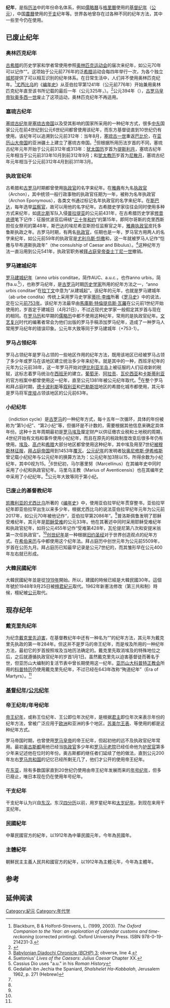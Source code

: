 {{Year in other calendars|year={{CURRENTYEAR}} }}
'''纪年'''，是指[[历法|历法]]中的年份命名体系，例如[[儒略曆|儒略曆]]与[[格里曆|格里曆]]使用的[[基督纪年|基督纪年]]（[[公元|公元]]），中国[[農曆|農曆]]使用的[[干支|干支]]纪年等。世界各地曾存在过各种不同的纪年方法，其中一些至今仍在使用。

== 已废止纪年 ==
=== 奥林匹克纪年 ===
[[古希腊|古希腊]]的历史学家和学者常使用参照[[古代奥林匹克运动会|奥林匹克运动会]]的届次来纪年，如公元70年可以记作“{{Olympiad dating|year=70}}”。这项始于公元前776年的泛[[希腊|希腊]]运动会每四年举行一次，为各个独立[[希臘城邦|城邦]]提供了可以相互识别的纪年体系。在日常生活中，人们并不使用奥林匹克纪年。<ref name=Blackburn>Blackburn, B & Holford-Strevens, L. (1999, 2003). ''The Oxford Companion to the Year: an exploration of calendar customs and time-reckoning'' (corrected printing). Oxford University Press. ISBN 978-0-19-214231-3.</ref>{{rp|769}}[[該撒利亞的優西比烏|尤西比乌]]的《[[编年史|编年史]]》从亚伯拉罕第1241年（公元前776年）开始兼用奥林匹克纪年直至该书所记载的最后一年（公元325年，{{Olympiad dating|year=325}}）。<ref name=mzb>{{Citeweb|title=伊西多礼《辞源·论史》与基督教编年史的兴起|url=http://www.mzb.com.cn/html/report/13126993-1.htm|date=2013-12-13|publisher=新疆哲学社会科学网|deadurl=yes|archiveurl=https://web.archive.org/web/20160303004805/http://www.mzb.com.cn/html/report/13126993-1.htm|archivedate=2016-03-03}}</ref>公元394年（{{Olympiad dating|year=394}}），[[古罗马皇帝|古罗马皇帝]][[狄奧多西一世|狄奥多西一世]]废止了这项运动，奥林匹克纪年不再适用。

=== 塞琉古纪年 ===
[[塞琉古纪年|塞琉古纪年]]是[[塞琉古帝国|塞琉古帝国]]以及受其影响的国家所采用的一种纪年方式，很多[[中东|中东]]国家公元在前4世纪到公元6世纪间都曾使用该纪年，而东方基督徒直到10世纪仍有使用。该纪年可以追溯到公元前312年：当年8月，[[塞琉古一世|塞琉古一世]]重返[[巴比伦|巴比伦]]，在[[亚历山大帝国|亚历山大帝国]]的亚洲疆土上建立了塞琉古帝国。<ref>[http://www.livius.org/cg-cm/chronicles/bchp-diadochi/diadochi_03.html Babylonian Diadochi Chronicle (''BCHP'') 3]; obverse, line 4.</ref>但根据所用历法岁首的不同，塞琉古纪年元年开始于公元前312年或313年：[[犹太国历|犹太国历]]岁首为[[提斯利月|提斯利月]]，塞琉古纪年元年相当于公元前313年10月到前312年9月；{{le|巴比伦历|Babylonian calendar}}和[[犹太教历|犹太教历]]岁首为[[尼散月|尼散月]]，塞琉古纪年元年相当于公元前312年4月到前311年3月。

=== 执政官纪年 ===
古希腊和[[古罗马|古罗马]]时期都曾使用[[罗马执政官|执政官]]的名字来纪年。在[[雅典|雅典]]有九名[[執政官_(雅典)|执政官]]（Archon），其中统领一般行政事物的执政官任期为一年，被称为名年执政官（Archon Eponymous），各类文书通过标记名年执政官的名字来纪年。在[[斯巴达|斯巴达]]，每年选举[[监察官|监察官]]，故可以用他的名字纪年。古希腊史学家往往会同时使用多种方式来纪年，如[[底比斯_(希臘)|底比斯]]军队入侵[[普拉提亚|普拉提亚]]的公元前431年，在古希腊历史学家[[修昔底德|修昔底德]]笔下记作：征服优波亚后缔结“[[三十年和约|三十年和约]]”的第15年，即阿尔哥斯的克里西斯担任女祭司的第48年，斯巴达的埃尼希亚斯担任监察官之年，[[雅典执政官|雅典执政官]]皮托多鲁斯执政之年。古罗马时期，有两名[[罗马执政官|执政官]]，任期也是一年，罗马官方用两人的名字来纪年，如公元前59年的执政官是[[尤利乌斯·恺撒|尤利乌斯·恺撒]]和{{le|马库斯·卡尔普尔尼乌斯·毕布道斯|Marcus Calpurnius Bibulus}}，这一年就被罗马人记作“恺撒与毕布道斯执政年”（the consulship of Caesar and Bibulus）。<ref>Suetonius' ''Lives of the Caesars: Julius Caesar'' Chapter XX.</ref>这种纪年方法一直沿用到公元541年，执政官职务被[[拜占庭皇帝|拜占庭皇帝]][[查士丁尼一世|查士丁尼一世]]撤销。

=== 罗马建城纪年 ===
[[罗马建城纪年|罗马建城纪年]]（anno urbis conditae，简作AUC、a.u.c.，也作anno urbis，简作a.u.<ref>Cassius Dio uses "a.u." in his ''Roman History''</ref>），也称罗马纪年，是[[古罗马|古罗马]]时期[[历史学家|历史学家]]所用的纪年方法之一，“anno urbis conditae”在[[拉丁文|拉丁文]]中意为“从建城起”。该纪年的元年，也就是罗马建城年（ab urbe condita）传统上采用罗马史学家[[蒂托·李维|蒂托·李维]]所著《[[罗马史_(李维)|罗马史]]》中的说法，定在公元[[前753年|前753年]]。该纪年方法最早由[[馬庫斯·特倫提烏斯·瓦羅|馬庫斯·特倫提烏斯·瓦羅]]在公元前1世纪开始使用的，岁首定于建城日（4月21日），不过近现代史学家一般假定其岁首与现在的相同。在[[罗马历|罗马历]]和早期的[[儒略历|儒略历]]中都不使用这种纪年，常用的是执政官纪年。[[文艺复兴|文艺复兴]]时代的编著者常会为他们出版的罗马手稿添加罗马纪年，造成了一种罗马人常用罗马纪年的错误印象。公元{{CURRENTYEAR}}年大致等同于罗马建城{{計算|{{CURRENTYEAR}}+752}}年（{{CURRENTYEAR}}+753-1）。

=== 罗马占领纪年 ===
罗马占领纪年是罗马占领的一些地区作用的纪年方法，既用该地区已经被罗马占领了多少年或罗马在该地区建立统治多少年来纪年。{{le|西班牙纪年|Spanish era}}就是其中的一种，西班牙纪年的元年为公元前38年，这一年罗马开始对[[伊比利亚半岛|伊比利亚半岛]]上被征服的人们征收新的税赋，这标志着罗马统治在[[西班牙|西班牙]]的建立。[[葡萄牙|葡萄牙]]、[[阿拉贡王国|阿拉贡]]、[[瓦倫西亞王國|瓦伦西亚]]和[[卡斯蒂利亚王国|卡斯蒂利亚]]的官方档案中都曾使用这一纪年，直至公元1381年被公元纪年取代。<ref>Gedaliah ibn Jechia the Spaniard, ''Shalshelet Ha-Kabbalah'', Jerusalem 1962, p. 271 (Hebrew)</ref>在整个罗马和拜占庭时期，[[德卡波利斯|德卡波利斯]]等[[叙利亚|叙利亚]]和[[巴勒斯坦|巴勒斯坦]]地区的希腊化城市都使用{{le|庞培纪年|Pompeian era}}，其元年是罗马将军[[格奈乌斯·庞培|庞培]]占领该地区的公元前63年。

=== 小纪纪年 ===
{{le|小纪纪年|Indiction}}（indiction cycle）是[[古罗马|古罗马]]的一种纪年方式，每十五年一次循环，具体的年份被称为“第1小纪”、“第2小纪”等，但循环是不计数的，需要根据其他信息来确定具体年份。这种十五年周期最初是[[埃及_(羅馬行省)|罗马埃及]]厘定财产以供征缴农业税和土地税的周期，4世纪开始有文档和事件使用小纪纪年，而且在原先的税政制度改变后很多年仍有使用。[[埃及|埃及]]、[[高卢|高卢]]和[[希腊|希腊]]大部分地区都曾使用这种纪年，其中埃及用至7世纪[[穆斯林征服埃及|被穆斯林征服]]，[[拜占庭帝国|拜占庭帝国]]用到1453年[[君士坦丁堡的陷落|覆灭]]。[[公元纪年|公元纪年]]的发明者[[狄奥尼修斯·伊希格斯|狄奥尼修斯·伊希格斯]]曾记载小纪纪年与公元纪年的换算方法为：公元纪年加3除以15，所得余数为小纪纪年，其中0视为15。<ref name=Blackburn/>{{rp|770}}6世纪初，马尔塞里努（Marcellinus）在其编年史中同时采用了小纪和执政官纪年。马里乌主教（Marius of Aventicensis）也在其编年史中采用了小纪纪年。<ref name=mzb/>公元{{CURRENTYEAR}}年大致等同于第{{計算| (({{CURRENTYEAR}} + 2) % 15) + 1}}小纪。

=== 已废止的基督教纪年 ===
{{参见|创世纪年}}
[[該撒利亞的優西比烏|凯撒利亚的尤西比乌]]所著的《[[编年史|编年史]]》中，使用亚伯拉罕纪年贯穿整书，亚伯拉罕纪年即亚伯拉罕出生以来多少年，根据尤西比乌的说法亚伯拉罕纪年元年为公元前2017年，如公元70年被他记作“{{Olympiad dating|year=70}}，亚伯拉罕第2086年”。<ref name=mzb/>普洛斯佩鲁发明了耶稣受难纪年，其元年是[[耶稣受难|耶稣受难]]的公元33年。他在其著述中同时采用耶稣受难纪年和执政官纪年，如将公元455年记作“受难第428年，瓦伦提尼第八次和安提米翁第一次任执政官”。<ref name=mzb/>[[创世纪年|创世纪年]]是一种根据[[旧约圣经|旧约圣经]]对于世界创造观点的纪年方式。在[[希伯来历|希伯来历]]与{{le|拜占庭历|Byzantine calendar}}中都使用这个纪年法。拜占庭历中创世元年为公元前5509年，岁首在公历九月。拜占庭历已知最早记录是公元7世纪的，而其雏形早在公元400年左右就已形成。

=== 大韓民國紀年 ===
{{main|大韓民國紀年|檀君紀元}}
大韓民國紀年並是從[[1919年|1919年]]開始。所以，建國的時候已經是大韓民國30年。這個年號於1948年9月25日被[[檀君紀元|檀君紀元]]取代。1962年新憲法修改（第三共和制）時候，檀紀被[[公元|公元]]取代。

== 现存纪年 ==
=== 戴克里先纪年 ===
为纪念[[戴克里先迫害|戴克里先迫害]]，在基督教纪年中还有一种名为“{{le|戴克里先纪年|Era of Martyrs}}”的纪年方法，其元年为戴克里先执政的第一年284年。但这并不是罗马的帝王纪年，而是埃及所用的一种纪年方法，最初它的岁首按照埃及当地历法确定的。戴克里先取消埃及的特殊地位之后，之后就遵循执政官纪年的岁首1月1日。虽然戴克里先以迫害基督徒而著名于世，但亚历山大编制的复活节表中曾长期使用这一纪年。[[亚历山大科普特正教会|亚历山大科普特正教会]]所用的[[科普特历|科普特历]]仍使用戴克里先纪年，不过已经在643年改称“殉道纪年”（Era of Martyrs）。<ref name=Blackburn/>{{rp|766–7}}

===[[基督纪年|基督纪年]]/[[公元|公元纪年]] ===
{{Empty section|time=2020-02-07T05:02:08+00:00|section=}}

=== 帝王纪年/年号纪年 ===
[[帝王纪年|帝王纪年]]，或称王位纪年、王公即位年次纪年，是根据[[君主|君主]]即位年次来表示年份的纪年方法，曾被广泛应用于[[欧洲|欧洲]]和亚洲的多个地区。[[苏美尔王表|苏美尔王表]]、{{le|巴比伦年表|Canon of Kings}}等使用的都是这种纪年方式。

罗马帝国时期，也曾使用[[罗马皇帝|罗马皇帝]]的帝王纪年，但起初他的远不及执政官纪年常用。最初[[奥古斯都|奥古斯都]]用他已经当[[罗马执政官|执政官]]多少年和[[罗马元老院|罗马元老院]]已经任命他为[[護民官|护民官]]第多少年来记述他在位时的年份。奥古斯都的继任者们延续了他的做法，直到公元200年左右[[罗马共和国|罗马共和国]]的记忆已经所剩无几了，他们才公开的使用帝王纪年。

在[[东亚|东亚]]，除有多数国家直到20世纪仍使用由帝王纪年发展而来的[[年号纪年|年号纪年]]，但多已廢止，唯日本现在仍在使用年号纪年。

=== 干支纪年 ===
{{main|干支紀年}}
干支纪年认为兴自[[东汉|东汉]]。东汉[[四分历|四分历]]以前，用岁星纪年和[[太岁纪年|太岁纪年]]。到现在来用干支纪年。

=== 民國紀年 ===
{{main|民國紀年}}
中華民國官方的紀年，以1912年為中華民國元年，今年為民國{{age in years|1911|1|1|age=no}}年。

=== 主體紀年 ===
{{main|主體紀年}}
朝鮮民主主義人民共和國官方的紀年，以1912年為主體元年，今年為主體{{age in years|1911|1|1|age=no}}年。

== 参考 ==
{{reflist|2}}

== 延伸阅读 ==
{{Wikisource further reading}}

{{時間}}
{{曆法}}

{{Authority control}}

[[Category:紀元|Category:紀元]]
[[Category:年代学|Category:年代学]]
